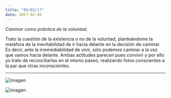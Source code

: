 ```yaml
---
title: "05/02/17"
date: 2017-02-05
---
```


_Caminar como práctica de la voluntad._

Trato la cuestión de la existencia o no de la voluntad, planteándome la metáfora de la inevitabilidad de ir hacia delante en la decisión de caminar. Es decir, ante la irremediabilidad de vivir, sólo podemos caminar a la vez que vamos hacia delante. Ambas actitudes parecen pues convivir y por ello yo trato de reconciliarlas en el mismo paseo, realizando fotos conscientes a la par que otras inconscientes.

---

![imagen](./imagenes/varios-30.jpg)

![imagen](./imagenes/varios-31.jpg)

